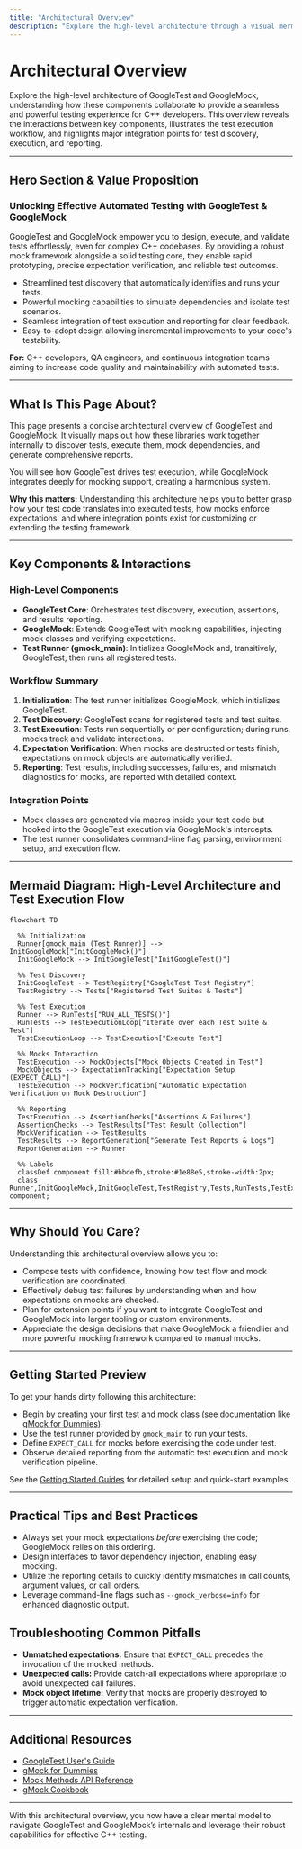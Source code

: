 ```yaml
---
title: "Architectural Overview"
description: "Explore the high-level architecture through a visual mermaid diagram: how GoogleTest and GoogleMock interact, test execution workflow, integration points, and the major components that orchestrate test discovery, execution, and reporting."
---
```


# Architectural Overview

Explore the high-level architecture of GoogleTest and GoogleMock, understanding how these components collaborate to provide a seamless and powerful testing experience for C++ developers. This overview reveals the interactions between key components, illustrates the test execution workflow, and highlights major integration points for test discovery, execution, and reporting.

---

## Hero Section & Value Proposition

### Unlocking Effective Automated Testing with GoogleTest & GoogleMock

GoogleTest and GoogleMock empower you to design, execute, and validate tests effortlessly, even for complex C++ codebases. By providing a robust mock framework alongside a solid testing core, they enable rapid prototyping, precise expectation verification, and reliable test outcomes.

- Streamlined test discovery that automatically identifies and runs your tests.
- Powerful mocking capabilities to simulate dependencies and isolate test scenarios.
- Seamless integration of test execution and reporting for clear feedback.
- Easy-to-adopt design allowing incremental improvements to your code's testability.

**For:** C++ developers, QA engineers, and continuous integration teams aiming to increase code quality and maintainability with automated tests.

---

## What Is This Page About?

This page presents a concise architectural overview of GoogleTest and GoogleMock. It visually maps out how these libraries work together internally to discover tests, execute them, mock dependencies, and generate comprehensive reports.

You will see how GoogleTest drives test execution, while GoogleMock integrates deeply for mocking support, creating a harmonious system.

**Why this matters:** Understanding this architecture helps you to better grasp how your test code translates into executed tests, how mocks enforce expectations, and where integration points exist for customizing or extending the testing framework.

---

## Key Components & Interactions

### High-Level Components

- **GoogleTest Core**: Orchestrates test discovery, execution, assertions, and results reporting.
- **GoogleMock**: Extends GoogleTest with mocking capabilities, injecting mock classes and verifying expectations.
- **Test Runner (gmock_main)**: Initializes GoogleMock and, transitively, GoogleTest, then runs all registered tests.

### Workflow Summary

1. **Initialization**: The test runner initializes GoogleMock, which initializes GoogleTest.
2. **Test Discovery**: GoogleTest scans for registered tests and test suites.
3. **Test Execution**: Tests run sequentially or per configuration; during runs, mocks track and validate interactions.
4. **Expectation Verification**: When mocks are destructed or tests finish, expectations on mock objects are automatically verified.
5. **Reporting**: Test results, including successes, failures, and mismatch diagnostics for mocks, are reported with detailed context.

### Integration Points

- Mock classes are generated via macros inside your test code but hooked into the GoogleTest execution via GoogleMock's intercepts.
- The test runner consolidates command-line flag parsing, environment setup, and execution flow.

---

## Mermaid Diagram: High-Level Architecture and Test Execution Flow

```mermaid
flowchart TD

  %% Initialization
  Runner[gmock_main (Test Runner)] --> InitGoogleMock["InitGoogleMock()"]
  InitGoogleMock --> InitGoogleTest["InitGoogleTest()"]

  %% Test Discovery
  InitGoogleTest --> TestRegistry["GoogleTest Test Registry"]
  TestRegistry --> Tests["Registered Test Suites & Tests"]

  %% Test Execution
  Runner --> RunTests["RUN_ALL_TESTS()"]
  RunTests --> TestExecutionLoop["Iterate over each Test Suite & Test"]
  TestExecutionLoop --> TestExecution["Execute Test"]

  %% Mocks Interaction
  TestExecution --> MockObjects["Mock Objects Created in Test"]
  MockObjects --> ExpectationTracking["Expectation Setup (EXPECT_CALL)"]
  TestExecution --> MockVerification["Automatic Expectation Verification on Mock Destruction"]

  %% Reporting
  TestExecution --> AssertionChecks["Assertions & Failures"]
  AssertionChecks --> TestResults["Test Result Collection"]
  MockVerification --> TestResults
  TestResults --> ReportGeneration["Generate Test Reports & Logs"]
  ReportGeneration --> Runner

  %% Labels
  classDef component fill:#bbdefb,stroke:#1e88e5,stroke-width:2px;
  class Runner,InitGoogleMock,InitGoogleTest,TestRegistry,Tests,RunTests,TestExecutionLoop,TestExecution,MockObjects,ExpectationTracking,MockVerification,AssertionChecks,TestResults,ReportGeneration component;
```

---

## Why Should You Care?

Understanding this architectural overview allows you to:

- Compose tests with confidence, knowing how test flow and mock verification are coordinated.
- Effectively debug test failures by understanding when and how expectations on mocks are checked.
- Plan for extension points if you want to integrate GoogleTest and GoogleMock into larger tooling or custom environments.
- Appreciate the design decisions that make GoogleMock a friendlier and more powerful mocking framework compared to manual mocks.

---

## Getting Started Preview

To get your hands dirty following this architecture:

- Begin by creating your first test and mock class (see documentation like [gMock for Dummies](https://google.github.io/googletest/gmock_for_dummies.html)).
- Use the test runner provided by `gmock_main` to run your tests.
- Define `EXPECT_CALL` for mocks before exercising the code under test.
- Observe detailed reporting from the automatic test execution and mock verification pipeline.

See the [Getting Started Guides](/getting-started/) for detailed setup and quick-start examples.

---

## Practical Tips and Best Practices

- Always set your mock expectations *before* exercising the code; GoogleMock relies on this ordering.
- Design interfaces to favor dependency injection, enabling easy mocking.
- Utilize the reporting details to quickly identify mismatches in call counts, argument values, or call orders.
- Leverage command-line flags such as `--gmock_verbose=info` for enhanced diagnostic output.

## Troubleshooting Common Pitfalls

- **Unmatched expectations:** Ensure that `EXPECT_CALL` precedes the invocation of the mocked methods.
- **Unexpected calls:** Provide catch-all expectations where appropriate to avoid unexpected call failures.
- **Mock object lifetime:** Verify that mocks are properly destroyed to trigger automatic expectation verification.

---

## Additional Resources

- [GoogleTest User's Guide](/docs/index.md)
- [gMock for Dummies](https://google.github.io/googletest/gmock_for_dummies.html)
- [Mock Methods API Reference](/api-reference/mocking-and-matcher-api/mock-methods-api)
- [gMock Cookbook](/docs/gmock_cook_book.md)

---

With this architectural overview, you now have a clear mental model to navigate GoogleTest and GoogleMock’s internals and leverage their robust capabilities for effective C++ testing.
